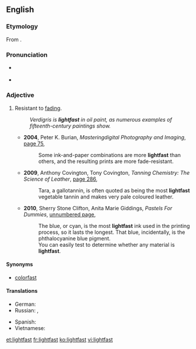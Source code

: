 {{was wotd|2011|September|4}}
==English==

===Etymology===
From {{compound|light|fast|lang=en}}.

===Pronunciation===
* {{a|US}} {{IPA|/ˈlaɪtfæst/|lang=en}}
* {{hyphenation|light|fast|lang=en}}

===Adjective===
{{en-adj}}

# Resistant to [[fade|fading]].
#: ''Verdigris is '''lightfast''' in oil paint, as numerous examples of fifteenth-century paintings show.''
#* '''2004''', Peter K. Burian, ''Masteringdigital Photography and Imaging'', [http://books.google.com/books?id=XSzylx5HS6wC&pg=PA75&dq=%22more|most+lightfast%22&hl=en&ei=VIdZTpfiAuXjmAWf7-iWDA&sa=X&oi=book_result&ct=result&resnum=4&ved=0CDsQ6AEwAw#v=onepage&q=%22more|most%20lightfast%22&f=false page 75],
#*: Some ink-and-paper combinations are more '''lightfast''' than others, and the resulting prints are more fade-resistant.
#* '''2009''', Anthony Covington, Tony Covington, ''Tanning Chemistry: The Science of Leather'', [http://books.google.com/books?id=Og7OwDQp0CwC&pg=PA286&dq=%22more|most+lightfast%22&hl=en&ei=04lZTuGHBKbUmAWU8Y28DA&sa=X&oi=book_result&ct=result&resnum=4&ved=0CDcQ6AEwAzge#v=onepage&q=%22more|most%20lightfast%22&f=false page 286],
#*: Tara, a gallotannin, is often quoted as being the most '''lightfast''' vegetable tannin and makes very pale coloured leather.
#* '''2010''', Sherry Stone Clifton, Anita Marie Giddings, ''Pastels For Dummies'', [http://books.google.com/books?id=lba70E7bkAIC&pg=PT29&dq=%22more|most+lightfast%22&hl=en&ei=VIdZTpfiAuXjmAWf7-iWDA&sa=X&oi=book_result&ct=result&resnum=5&ved=0CEAQ6AEwBA#v=onepage&q=%22more|most%20lightfast%22&f=false unnumbered page],
#*: The blue, or cyan, is the most '''lightfast''' ink used in the printing process, so it lasts the longest. That blue, incidentally, is the phthalocyanine blue pigment.
#*: You can easily test to determine whether any material is '''lightfast'''.

====Synonyms====
* {{sense|resistant to fading}} [[colorfast]]

====Translations====
{{trans-top|resistant to fading}}
* German: {{t|de|lichtecht}}
* Russian: {{t+|ru|светостойкий}}, {{t+|ru|светопрочный}}
{{trans-mid}}
* Spanish: {{t|es|no [[desteñible]]}}
* Vietnamese: {{t+|vi|bền}}
{{trans-bottom}}

[[et:lightfast]]
[[fr:lightfast]]
[[ko:lightfast]]
[[vi:lightfast]]